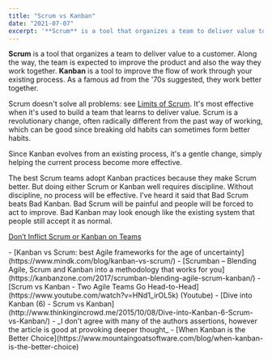 ```yaml
---
title: "Scrum vs Kanban"
date: "2021-07-07"
excerpt: '**Scrum** is a tool that organizes a team to deliver value to a customer. Along the way,'
---
```


**Scrum** is a tool that organizes a team to deliver value to a customer. Along the way, the team is expected to improve the product and also the way they work together. **Kanban** is a tool to improve the flow of work through your existing process. As a famous ad from the '70s suggested, they work better together.

Scrum doesn't solve all problems: see [Limits of Scrum](/blog/what-are-the-limits-of-the-scrum-framework). It's most effective when it's used to build a team that learns to deliver value. Scrum is a revolutionary change, often radically different from the past way of working, which can be good since breaking old habits can sometimes form better habits.

Since Kanban evolves from an existing process, it's a gentle change, simply helping the current process become more effective.

The best Scrum teams adopt Kanban practices because they make Scrum better. But doing either Scrum or Kanban well requires discipline. Without discipline, no process will be effective. I've heard it said that Bad Scrum beats Bad Kanban. Bad Scrum will be painful and people will be forced to act to improve. Bad Kanban may look enough like the existing system that people still accept it as normal.

[Don’t Inflict Scrum or Kanban on Teams](/blog/dont-inflict-scrum-or-kanban-on-teams)

<HighlightBox heading="Resource Links" variant="resourceLinks">
- [Kanban vs Scrum: best Agile frameworks for the age of uncertainty](https://www.mindk.com/blog/kanban-vs-scrum/)
- [Scrumban – Blending Agile, Scrum and Kanban into a methodology that works for you](https://kanbanzone.com/2017/scrumban-blending-agile-scrum-kanban/)
- [Scrum vs Kanban - Two Agile Teams Go Head-to-Head](https://www.youtube.com/watch?v=HNd1_irOL5k) (Youtube)
- [Dive into Kanban (6) - Scrum vs Kanban](http://www.thinkingincrowd.me/2015/10/08/Dive-into-Kanban-6-Scrum-vs-Kanban/) - _I don't agree with many of the authors assertions, however the article is good at provoking deeper thought_
- [When Kanban is the Better Choice](https://www.mountaingoatsoftware.com/blog/when-kanban-is-the-better-choice)
</HighlightBox>
